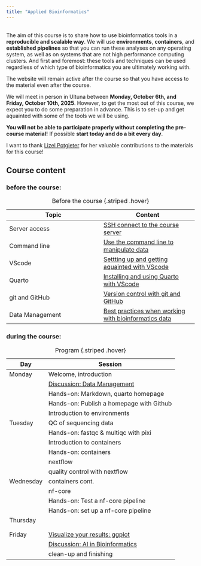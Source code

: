 ```yaml
---
title: "Applied Bioinformatics"
---
```

<br>
The aim of this course is to share how to use bioinformatics tools in a **reproducible and scalable way**. We will use **environments**, **containers**, and **established pipelines** so that you can run these analyses on any operating system, as well as on systems that are not high performance computing clusters. And first and foremost: these tools and techniques can be used regardless of which type of bioinformatics you are ultimately working with. 

The website will remain active after the course so that you have access to the material even after the course. 

We will meet in person in Ultuna between **Monday, October 6th, and Friday, October 10th, 2025**. However, to get the most out of this course, we expect you to do some preparation in advance. This is to set-up and get aquainted with some of the tools we will be using. 

::: {.callout-important}
**You will not be able to participate properly without completing the pre-course material!** If possible **start today and do a bit every day**.
:::

I want to thank [Lizel Potgieter](https://github.com/lpotgieter) for her valuable contributions to the materials for this course! 

## Course content

### before the course:

| Topic  | Content  |
|--------|--------|
| Server access  | [SSH connect to the course server](before_server.qmd) |
| Command line  | [Use the command line to manipulate data](before_command_line.qmd) |
| VScode  | [Settting up and getting aquainted with VScode](before_VScode.qmd) |
| Quarto | [Installing and using Quarto with VScode](before_quarto.qmd) |
| git and GitHub | [Version control with git and GitHub](before_git_and_github.qmd) |
| Data Management | [Best practices when working with bioinformatics data](before_data_management.qmd) |

: Before the course {.striped .hover}

### during the course:


| Day  | Session  |
|--------|--------|
| Monday  | Welcome, introduction  |
|   | [Discussion: Data Management](course_data_management.qmd)  |
|   | Hands-on: Markdown, quarto homepage |
|   | Hands-on: Publish a homepage with Github |
|   | Introduction to environments |
| Tuesday  | QC of sequencing data   |
|   | Hands-on: fastqc & multiqc with pixi |
|   | Introduction to containers  |
|   | Hands-on: containers  |
|   | nextflow |
|   | quality control with nextflow |
| Wednesday  | containers cont. |
|   | nf-core |
|   | Hands-on: Test a nf-core pipeline|
|   | Hands-on: set up a nf-core pipeline  |
| Thursday  |   |
|   |  |
|   |  |
| Friday  | [Visualize your results: ggplot](course_ggplot.qmd) |
|   | [Discussion: AI in Bioinformatics](course_AI.qmd)|
|   | clean-up and finishing|

: Program {.striped .hover}

